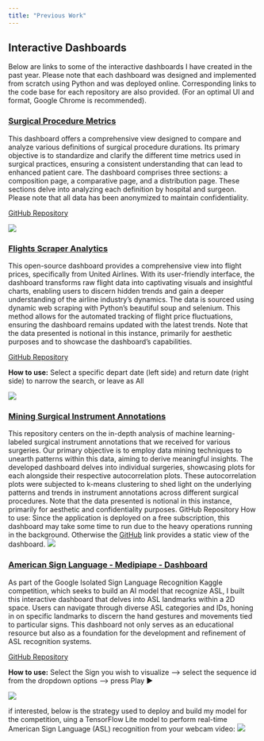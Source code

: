 ```yaml
---
title: "Previous Work"
---
```


## Interactive Dashboards

Below are links to some of the interactive dashboards I have created in the past year. Please note that each dashboard was designed and implemented from scratch using Python and was deployed online. Corresponding links to the code base for each repository are also provided. (For an optimal UI and format, Google Chrome is recommended).

### [Surgical Procedure Metrics](https://surgical-procedure-metrics.onrender.com/)

This dashboard offers a comprehensive view designed to compare and analyze various definitions of surgical procedure durations. Its primary objective is to standardize and clarify the different time metrics used in surgical practices, ensuring a consistent understanding that can lead to enhanced patient care. The dashboard comprises three sections: a composition page, a comparative page, and a distribution page. These sections delve into analyzing each definition by hospital and surgeon. Please note that all data has been anonymized to maintain confidentiality.

[GitHub Repository](https://github.com/JosephZahar/Surgical-Procedures-Metrics)

![](pictures/dash1.png)

### [Flights Scraper Analytics](https://flights-scraper-analytics.onrender.com)

This open-source dashboard provides a comprehensive view into flight prices, specifically from United Airlines. With its user-friendly interface, the dashboard transforms raw flight data into captivating visuals and insightful charts, enabling users to discern hidden trends and gain a deeper understanding of the airline industry's dynamics. The data is sourced using dynamic web scraping with Python's beautiful soup and selenium. This method allows for the automated tracking of flight price fluctuations, ensuring the dashboard remains updated with the latest trends. Note that the data presented is notional in this instance, primarily for aesthetic purposes and to showcase the dashboard's capabilities.

[GitHub Repository](https://github.com/JosephZahar/Monitor-Webscraped-Flight-Prices-using-Dash-and-Plotly)

**How to use:** Select a specific depart date (left side) and return date (right side) to narrow the search, or leave as All

![](pictures/dash2.png)

### [Mining Surgical Instrument Annotations](https://mining-surgical-instrument-annotations.onrender.com)

This repository centers on the in-depth analysis of machine learning-labeled surgical instrument annotations that we received for various surgeries. Our primary objective is to employ data mining techniques to unearth patterns within this data, aiming to derive meaningful insights. The developed dashboard delves into individual surgeries, showcasing plots for each alongside their respective autocorrelation plots. These autocorrelation plots were subjected to k-means clustering to shed light on the underlying patterns and trends in instrument annotations across different surgical procedures. Note that the data presented is notional in this instance, primarily for aesthetic and confidentiality purposes. GitHub Repository How to use: Since the application is deployed on a free subscription, this dashboard may take some time to run due to the heavy operations running in the background. Otherwise the [GitHub](https://github.com/JosephZahar/Mining-Surgical-Instrument-Annotations) link provides a static view of the dashboard. ![](pictures/dash3.png)

### [American Sign Language - Medipiape - Dashboard](https://asl-mediapipe-dashboard.onrender.com)

As part of the Google Isolated Sign Language Recognition Kaggle competition, which seeks to build an AI model that recognize ASL, I built this interactive dashboard that delves into ASL landmarks within a 2D space. Users can navigate through diverse ASL categories and IDs, honing in on specific landmarks to discern the hand gestures and movements tied to particular signs. This dashboard not only serves as an educational resource but also as a foundation for the development and refinement of ASL recognition systems.

[GitHub Repository](https://github.com/JosephZahar/Google-Isolated-Sign-Language-Recognition-Kaggle)

**How to use:** Select the Sign you wish to visualize ---\> select the sequence id from the dropdown options ---\> press Play ▶

![](pictures/dash4.png)

if interested, below is the strategy used to deploy and build my model for the competition, uing a TensorFlow Lite model to perform real-time American Sign Language (ASL) recognition from your webcam video: ![](pictures/diag_asl.png)
